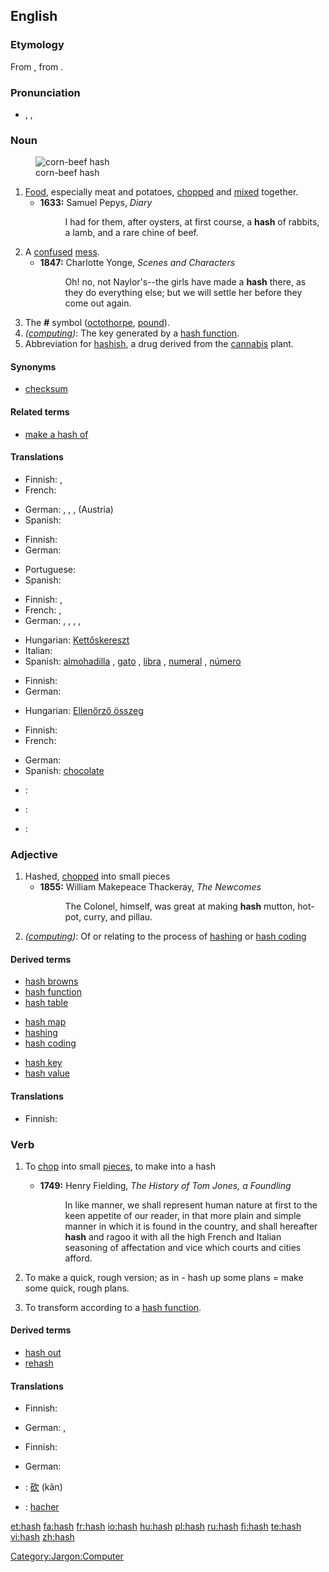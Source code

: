 {{wikipedia|dab=hash}}
==English==

===Etymology===
From {{etyl|fr}} {{term|hacher||to chop|lang=fr}}, from {{etyl|fro}} {{term|hache||axe|lang=fro}}.

===Pronunciation===
* {{enPR|hăsh}}, {{IPA|/hæʃ/}}, {{SAMPA|/h{S/}}
*: {{rhymes|æʃ}}

===Noun===
{{en-noun|es}}
[[Image:Corn-beef-hash.jpg|thumb|corn-beef hash]]

# [[food|Food]], especially meat and potatoes, [[chop]]ped and [[mix]]ed together.
#* '''1633:''' Samuel Pepys, ''Diary''
#*: I had for them, after oysters, at first course, a '''hash''' of rabbits, a lamb, and a rare chine of beef.
# A [[confuse]]d [[mess]].
#* '''1847:''' Charlotte Yonge, ''Scenes and Characters''
#*: Oh! no, not Naylor's--the girls have made a '''hash''' there, as they do everything else; but we will settle her before they come out again.
# The '''#''' symbol ([[octothorpe]], [[pound]]).
# ''([[:Category:Jargon:Computer|computing]])'': The key generated by a [[hash function]].
# Abbreviation for [[hashish]], a drug derived from the [[cannabis]] plant.

====Synonyms====
* {{sense|key generated by hash function}} [[checksum]]

====Related terms====
* [[make a hash of]]

====Translations====
{{trans-top|chopped food, especially meat and potatoes}}
* Finnish: {{t-|fi|pyttipannu}}, {{t+|fi|hakkelus}}
* French: {{t|fr|hashis|m}}
{{trans-mid}}
* German: {{t+|de|Gehackte|n}}, {{t-|de|Haschee|n}}, {{t+|de|Hackfleisch|n}}, (Austria) {{t+|de|Faschierte|n}}
* Spanish: {{t|es|picadillo|m}}
{{trans-bottom}}

{{trans-top|confused mess}}
* Finnish: {{t|fi|sekasotku}}
* German: {{t+|de|Durcheinander|n}}
{{trans-mid}}
* Portuguese: {{t+|pt|bagunça|f}}
* Spanish: {{t-|es|lío|m}}
{{trans-bottom}}

{{trans-top|the '''#''' symbol}}
* Finnish: {{t+|fi|ruutu}}, {{t-|fi|risuaita}}
* French: {{t+|fr|croisillon|m}}, {{t+|fr|dièse|m}}
* German: {{t-|de|Rautenzeichen|n}}, {{t+|de|Raute|f}}, {{t+|de|Doppelkreuz|n}}, {{t+|de|Gartenzaun|m}}, {{t+|de|Nummernzeichen|n}}
{{trans-mid}}
* Hungarian: [[Kettőskereszt]]
* Italian: {{t-|it|cancelletto|m}}
* Spanish: [[almohadilla]] {{f}} {{italbrac|Spain}}, [[gato]] {{m}} {{italbrac|Chile|Mexico}}, [[libra]] {{f}} {{italbrac|Puerto Rico}}, [[numeral]] {{m}} {{italbrac|Latin America}}, [[número]] {{m}} {{italbrac|Latin America}}
{{trans-bottom}}

{{trans-top|key generated by a hash function}}
* Finnish: {{t|fi|tarkiste}}
* German: {{t-|de|Hash|n}}
{{trans-mid}}
* Hungarian: [[Ellenőrző összeg]]
{{trans-bottom}}

{{trans-top|abbreviation for hashish}}
<!-- Only abbreviated terms here, please. Standard terms go under hashish -->
* Finnish: {{t|fi|hasa}}
* French: {{t+|fr|shit|m}}
{{trans-mid}}
* German: {{t+|de|Hasch|n}}
* Spanish: [[chocolate]] {{m}}
{{trans-bottom}}

{{checktrans-top}}
* {{ttbc|Hungarian}}: {{t+|hu|hasis}}
* {{ttbc|Portuguese}}: {{t+|pt|haxixe|m}}
* {{ttbc|Portuguese}}: {{t|pt|mistura|f}}
{{checktrans-bottom}}

===Adjective===
{{en-adj}}

# Hashed, [[chopped]] into small pieces
#* '''1855:''' William Makepeace Thackeray, ''The Newcomes''
#*: The Colonel, himself, was great at making '''hash''' mutton, hot-pot, curry, and pillau.
# ''([[:Category:Jargon:Computer|computing]])'': Of or relating to the process of [[hashing]] or [[hash coding]]

====Derived terms====
{{top3}}
* [[hash browns]]
* [[hash function]]
* [[hash table]]
{{mid3}}
* [[hash map]]
* [[hashing]]
* [[hash coding]]
{{mid3}}
* [[hash key]]
* [[hash value]]
{{bottom}}

====Translations====
{{trans-top|chopped into small pieces}}
* Finnish: {{t-|fi|pilkottu}}
{{trans-mid}}
{{trans-bottom}}

{{trans-top|of or related to the process of hash coding}}
{{trans-mid}}
{{trans-bottom}}

===Verb===
{{en-verb|hash|es}}

# {{transitive}} To [[chop]] into small [[piece]]s, to make into a hash
#* '''1749:''' Henry Fielding, ''The History of Tom Jones, a Foundling''
#*: In like manner, we shall represent human nature at first to the keen appetite of our reader, in that more plain and simple manner in which it is found in the country, and shall hereafter '''hash''' and ragoo it with all the high French and Italian seasoning of affectation and vice which courts and cities afford.
# To make a quick, rough version; as in - hash up some plans = make some quick, rough plans.
# {{context|computing|transitive}} To transform according to a [[hash function]].

====Derived terms====
* [[hash out]]
* [[rehash]]

====Translations====
{{trans-top|to chop into small pieces}}
* Finnish: {{t-|fi|pilkkoa}}
{{trans-mid}}
* German: {{t+|de|hacken}}, {{t+|de|zerhacken}}
{{trans-bottom}}

{{trans-top|to make a quick, rough version}}
* Finnish: {{t-|fi|huiskia}}
{{trans-mid}}
* German: {{t+|de|grob}} {{t+|de|entwerfen}}
{{trans-bottom}}

{{checktrans-top}}
* {{ttbc|Chinese}}: [[砍]] (kǎn)
* {{ttbc|French}}: [[hacher]]
{{checktrans-bottom}}

[[Category:Jargon:Computer]]

[[et:hash]]
[[fa:hash]]
[[fr:hash]]
[[io:hash]]
[[hu:hash]]
[[pl:hash]]
[[ru:hash]]
[[fi:hash]]
[[te:hash]]
[[vi:hash]]
[[zh:hash]]